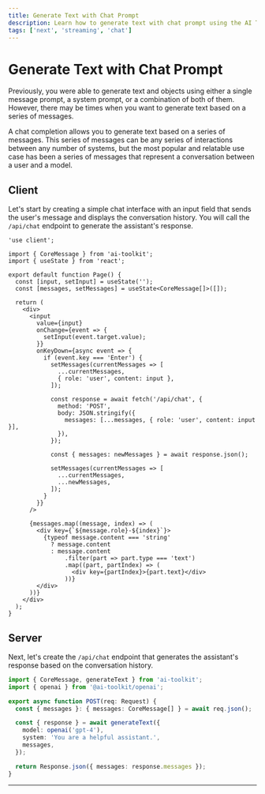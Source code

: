 ```yaml
---
title: Generate Text with Chat Prompt
description: Learn how to generate text with chat prompt using the AI TOOLKIT and Next.js
tags: ['next', 'streaming', 'chat']
---
```


# Generate Text with Chat Prompt

Previously, you were able to generate text and objects using either a single message prompt, a system prompt, or a combination of both of them. However, there may be times when you want to generate text based on a series of messages.

A chat completion allows you to generate text based on a series of messages. This series of messages can be any series of interactions between any number of systems, but the most popular and relatable use case has been a series of messages that represent a conversation between a user and a model.

<Browser>
  <ChatGeneration
    history={[
      { role: 'User', content: 'How is it going?' },
      { role: 'Assistant', content: 'All good, how may I help you?' },
    ]}
    inputMessage={{ role: 'User', content: 'Why is the sky blue?' }}
    outputMessage={{
      role: 'Assistant',
      content: 'The sky is blue because of rayleigh scattering.',
    }}
  />
</Browser>

## Client

Let's start by creating a simple chat interface with an input field that sends the user's message and displays the conversation history. You will call the `/api/chat` endpoint to generate the assistant's response.

```tsx filename='app/page.tsx'
'use client';

import { CoreMessage } from 'ai-toolkit';
import { useState } from 'react';

export default function Page() {
  const [input, setInput] = useState('');
  const [messages, setMessages] = useState<CoreMessage[]>([]);

  return (
    <div>
      <input
        value={input}
        onChange={event => {
          setInput(event.target.value);
        }}
        onKeyDown={async event => {
          if (event.key === 'Enter') {
            setMessages(currentMessages => [
              ...currentMessages,
              { role: 'user', content: input },
            ]);

            const response = await fetch('/api/chat', {
              method: 'POST',
              body: JSON.stringify({
                messages: [...messages, { role: 'user', content: input }],
              }),
            });

            const { messages: newMessages } = await response.json();

            setMessages(currentMessages => [
              ...currentMessages,
              ...newMessages,
            ]);
          }
        }}
      />

      {messages.map((message, index) => (
        <div key={`${message.role}-${index}`}>
          {typeof message.content === 'string'
            ? message.content
            : message.content
                .filter(part => part.type === 'text')
                .map((part, partIndex) => (
                  <div key={partIndex}>{part.text}</div>
                ))}
        </div>
      ))}
    </div>
  );
}
```

## Server

Next, let's create the `/api/chat` endpoint that generates the assistant's response based on the conversation history.

```typescript filename='app/api/chat/route.ts'
import { CoreMessage, generateText } from 'ai-toolkit';
import { openai } from '@ai-toolkit/openai';

export async function POST(req: Request) {
  const { messages }: { messages: CoreMessage[] } = await req.json();

  const { response } = await generateText({
    model: openai('gpt-4'),
    system: 'You are a helpful assistant.',
    messages,
  });

  return Response.json({ messages: response.messages });
}
```

---

<GithubLink link="https://github.com/khulnasoft/ai-toolkit/blob/main/examples/next-openai-pages/pages/chat/generate-chat/index.tsx" />
